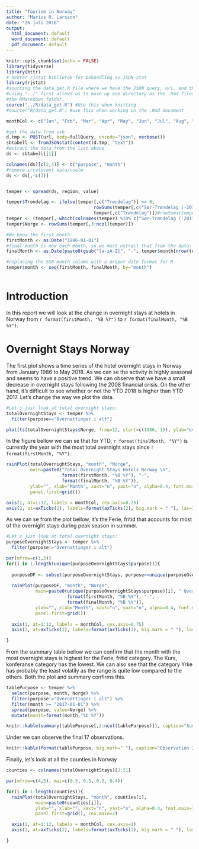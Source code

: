 ```yaml
---
title: "Tourism in Norway"
author: "Marius R. Larsson"
date: "26 juli 2018"
output:
  html_document: default
  word_document: default
  pdf_document: default
---
```


```r
knitr::opts_chunk$set(echo = FALSE)
library(tidyverse)
library(httr)
# henter rjstat bibliotek for behandling av JSON-stat
library(rjstat)
#sourcing the data_get.R file where we have the JSON query, url, and the rainbowPlot function.
#using "../" first allows us to move up one directory as the .Rmd files working directory is currently
#the RMarkdown folder.
source("../R/data_get.R") #Use this when knitting
#source("R/data_get.R") #use this when working on the .Rmd document

monthCol <- c("Jan", "Feb", "Mar", "Apr", "May", "Jun", "Jul", "Aug", "Sep", "Oct", "Nov", "Dec")

```


```r
#get the data from ssb 
d.tmp <- POST(url, body=fullQuery, encode="json", verbose())
sbtabell <- fromJSONstat(content(d.tmp, "text"))
#extract the data from the list above
ds <- sbtabell[[1]]

colnames(ds)[c(2,4)] <- c("purpose", "month")
#remove irrelevant data/coulm
ds <- ds[,-c(3)]


temper <- spread(ds, region, value)

temper$Trondelag <- ifelse(temper[,c("Trøndelag")] == 0, 
                                 rowSums(temper[,c("Sør-Trøndelag (-2017)","Nord-Trøndelag (-2017)", "Trøndelag")]),
                                 temper[,c("Trøndelag")])#rowSums(temper[,c("Sør-Trøndelag (-2017)","Nord-Trøndelag (-2017)", "Trøndelag")])
temper <- (temper[,-which(colnames(temper) %in% c("Sør-Trøndelag (-2017)","Nord-Trøndelag (-2017)", "Trøndelag"))])
temper$Norge <- rowSums(temper[,3:ncol(temper)])

#We know the first month:
firstMonth <- as.Date("1986-01-01")
#final month is new each month, so we must extract that from the data:
finalMonth <- as.Date(paste0(gsub("[a-zA-Z]", "-", temper$month[nrow(temper)]), "-01"))

#replacing the SSB month column with a proper date format for R
temper$month <- seq(firstMonth, finalMonth, by="month")



```

# Introduction

In this report we will look at the change in overnight stays at hotels in Norway from `r format(firstMonth, "%B %Y")` to `r format(finalMonth, "%B %Y")`.

# Overnight Stays Norway

The first plot shows a time series of the hotel overnight stays in Norway from January 1986 to May 2018. As we can se the activity is highly seasonal and seems to have a positive trend. We can observe that we have a small decrease in overnight stays following the 2008 financial crisis. On the other hand, it's difficult to see whether or not the YTD 2018 is higher than YTD 2017. Let's change the way we plot the data.

```r
#Let's just look at total overnight stays:
totalOvernightStays <- temper %>% 
  filter(purpose=="Overnattinger i alt")

plot(ts(totalOvernightStays$Norge, freq=12, start=c(1986, 1)), ylab="overnight stays")
```

In the figure bellow we can se that for YTD, `r format(finalMonth, "%Y")` is currently the year with the most total overnight stays since `r format(firstMonth, "%Y")`.

```r


rainPlot(totalOvernightStays, "month", "Norge", 
         main=paste0("Total Overnight Stays Hotels Norway \n", 
                     format(firstMonth, "%B %Y"), "-", 
                     format(finalMonth, "%B %Y")), 
         ylab="", xlab="Month", xaxt="n", yaxt="n", alpha=0.4, font.main=1,
         panel.first=grid())

axis(1, at=1:12, labels = monthCol, cex.axis=0.75)
axis(2, at=axTicks(2), labels=format(axTicks(2), big.mark = " "), las=1, cex.axis=0.75)

```

As we can se from the plot bellow, it's the Ferie, fritid that accounts for most of the overnight stays during peak season in summer. 

```r
#Let's just look at total overnight stays:
purposeOvernightStays <- temper %>% 
  filter(purpose!="Overnattinger i alt")

par(mfrow=c(1,3))
for(i in 1:length(unique(purposeOvernightStays$purpose))){
  
  purposeDF <- subset(purposeOvernightStays, purpose==unique(purposeOvernightStays$purpose)[i])
  
  rainPlot(purposeDF, "month", "Norge", 
           main=paste0(unique(purposeOvernightStays$purpose)[i], " Overnight Stays Norway \n", 
                       format(firstMonth, "%B %Y"), "-", 
                       format(finalMonth, "%B %Y")), 
           ylab="", xlab="Month", xaxt="n", yaxt="n", alpha=0.4, font.main=1,
           panel.first=grid())
  
  axis(1, at=1:12, labels = monthCol, cex.axis=0.75)
  axis(2, at=axTicks(2), labels=format(axTicks(2), big.mark = " "), las=1, cex.axis=0.75)

}
```

From the summary table bellow we can confirm that the month with the most overnight stays is highest for the Ferie, fritid category. The Kurs, konferanse category has the lowest. We can also see that the category Yrke has probably the least volatily as the range is quite low compared to the others. Both the plot and summary confirms this.

```r
tablePurpose <- temper %>% 
  select(purpose, month, Norge) %>% 
  filter(purpose!="Overnattinger i alt") %>% 
  filter(month >= "2017-01-01") %>% 
  spread(purpose, value=Norge) %>% 
  mutate(month=format(month,"%b %Y"))

knitr::kable(summary(tablePurpose[,2:ncol(tablePurpose)]), caption="Summary Table 2017-2018")
```

Under we can observe the final 17 observations. 

```r
knitr::kable(format(tablePurpose, big.mark=" "), caption="Observation 2017-2018")
```

Finally, let's look at all the counties in Norway

```r
counties <- colnames(totalOvernightStays)[3:21]

par(mfrow=c(4,5), mai=c(0.3, 0.5, 0.3, 0.4))

for(i in 1:length(counties)){
  rainPlot(totalOvernightStays, "month", counties[i], 
           main=paste0(counties[i]), 
           ylab="", xlab="", xaxt="n", yaxt="n", alpha=0.4, font.main=1,
           panel.first=grid(), cex.main=2)

  axis(1, at=1:12, labels = monthCol, cex.axis=1)
  axis(2, at=axTicks(2), labels=format(axTicks(2), big.mark = " "), las=1, cex.axis=1)

}
```

